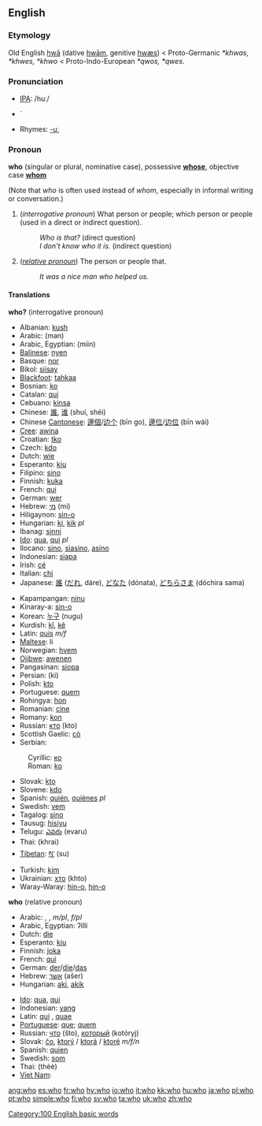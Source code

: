 ==English==

{{rank|me|an|we|43|who|said|would|been}}

===Etymology===
Old English [[hwa|hwā]] (dative [[hwam|hwām]], genitive [[hwæs]]) < Proto-Germanic ''*khwas, *khwes, *khwo'' < Proto-Indo-European ''*qwos, *qwes''.

===Pronunciation===
* [[Wiktionary:Pronunciation_key|IPA]]: /huː/
*{{audio|en-us-who.ogg|Audio (US)}}`
*Rhymes: [[Rhymes:English:-uː|-uː]]

===Pronoun===
'''who''' (singular or plural, nominative case), possessive '''[[whose]]''', objective case '''[[whom]]'''

(Note that ''who'' is often used instead of ''whom'', especially in informal writing or conversation.)

# (''interrogative pronoun'') What person or people; which person or people (used in a direct or indirect question).
#:''Who is that?'' (direct question)
#:''I don't know who it is.'' (indirect question)
# (''[[relative pronoun]]'') The person or people that.
#:''It was a nice man who helped us.''

====Translations====
'''who?''' (interrogative pronoun)
{{top}}
*Albanian: [[kush]]
*Arabic: {{ARchar|[[من|مَنْ]]}} (man)
*Arabic, Egyptian: {{ARchar|[[مين]]}} (miin)
*[[Balinese]]: [[nyen]]
*Basque: [[nor]]
*Bikol: [[siisay]]
*[[Blackfoot]]: [[tahkaa]]
*Bosnian: [[ko#Bosnian|ko]]
*Catalan: [[qui]]
*Cebuano: [[kinsa]]
*Chinese: [[誰]], [[谁]] (shuí, shéi)
*Chinese [[Cantonese]]: [[邊個]]/[[边个]] (bīn go), [[邊位]]/[[边位]] (bīn wái)
*[[Cree]]: [[awina]]
*Croatian: [[tko#Croatian|tko]]
*Czech: [[kdo]]
*Dutch: [[wie]]
*Esperanto: [[kiu]]
*Filipino: [[sino]]
*Finnish: [[kuka]]
*French: [[qui]]
*German: [[wer]]
*Hebrew: [[מי]] (mi)
*Hiligaynon: [[sin-o]]
*Hungarian: [[ki]], [[kik]] ''pl''
*Ibanag: [[sinni]]
*[[Ido]]: [[qua]], [[qui]] ''pl''
*Ilocano: [[sino]], [[siasino]], [[asino]]
*Indonesian: [[siapa]]
*Irish: [[cé]]
*Italian: [[chi]]
*Japanese: [[誰]] ([[だれ]], dáre), [[どなた]] (dónata), [[どちらさま]] (dóchira sama)
{{mid}}
*Kapampangan: [[ninu]]
*Kinaray-a: [[sin-o]]
*Korean: [[누구]] (nugu)
*Kurdish: [[kî]], [[kê]]
*Latin: [[quis]] ''m/f''
*[[Maltese]]: li
*Norwegian: [[hvem]]
*[[Ojibwe]]: [[awenen]]
*Pangasinan: [[siopa]]
*Persian: {{FAchar|[[کی]]}} (ki)
*Polish: [[kto]]
*Portuguese: [[quem]]
*Rohingya: [[hon]]
*Romanian: [[cine]]
*Romany: [[kon]]
*Russian: [[кто]] (kto)
*Scottish Gaelic: [[cò]]
*Serbian:
:Cyrillic: [[ко#Serbian|ко]]
:Roman: [[ko#Serbian|ko]]
*Slovak: [[kto]]
*Slovene: [[kdo]]
*Spanish: [[quién]], [[quiénes]] ''pl''
*Swedish: [[vem]]
*Tagalog: [[sino]]
*Tausug: [[hisiyu]]
*Telugu: [[ఎవరు]] (evaru)
*Thai: {{THchar|[[ใคร]]}} (khrai)
*[[Tibetan]]: [[སུ་]] (su)
*Turkish: [[kim]]
*Ukrainian: [[хто]] (khto)
*Waray-Waray: [[hin-o]], [[hin-o]]
{{bottom}}

'''who''' (relative pronoun)
{{top}}
*Arabic: {{ARchar|[[الذي|اَلّذِي]]}} {{Unicode|(allaðíː)}} {{m}}, {{ARchar|[[التي|اَلّتِي]]}} {{Unicode|(allatíː)}} {{f}}, {{ARchar|[[الذين|اَلّذِينَ]]}} {{Unicode|(allaðíːna)}} ''m/pl'', {{ARchar|[[اللواتي|اَلّلوَاتِي]]}} {{Unicode|(allawáːti)}} ''f/pl''
*Arabic, Egyptian: ʔilli
*Dutch: [[die]]
*Esperanto: [[kiu]]
*Finnish: [[joka]]
*French: [[qui]]
*German: [[der]]/[[die]]/[[das]]
*Hebrew: [[אשר]] (ašer)
*Hungarian: [[aki]], [[akik]] {{p}}
{{mid}}
*[[Ido]]: [[qua]], [[qui]] {{p}}
*Indonesian: [[yang]]
*Latin: [[qui]] {{m}}, [[quae]] {{f}}
*[[Portuguese]]: [[que]]; [[quem]]
*Russian: [[что]] (što), [[который]] (kotóryj) {{m}}
*Slovak: [[čo]], [[ktorý]] / [[ktorá]] / [[ktoré]] ''m/f/n''
*Spanish: [[quien]]
*Swedish: [[som]]
*Thai: {{THchar|[[ที่]]}} (thèè)
*[[Viet Nam]]: {{Ai|[[ai]]}} 
{{bottom}}

[[Category:100 English basic words]]

[[ang:who]]
[[es:who]]
[[fr:who]]
[[hy:who]]
[[io:who]]
[[it:who]]
[[kk:who]]
[[hu:who]]
[[ja:who]]
[[pl:who]]
[[pt:who]]
[[simple:who]]
[[fi:who]]
[[sv:who]]
[[ta:who]]
[[uk:who]]
[[zh:who]]